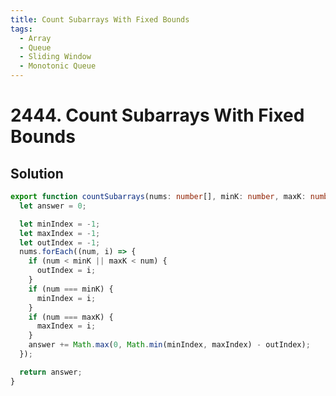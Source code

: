 ```yaml
---
title: Count Subarrays With Fixed Bounds
tags:
  - Array
  - Queue
  - Sliding Window
  - Monotonic Queue
---
```


# 2444. Count Subarrays With Fixed Bounds

<Badges>
  <LevelBadge level="hard" />
  <TopicBadge name="Array" slug="array" />
  <TopicBadge name="Queue" slug="queue" />
  <TopicBadge name="Sliding Window" slug="sliding-window" />
  <TopicBadge name="Monotonic Queue" slug="monotonic-queue" />
</Badges>

## Solution

```typescript filename="solution.ts" copy
export function countSubarrays(nums: number[], minK: number, maxK: number): number {
  let answer = 0;

  let minIndex = -1;
  let maxIndex = -1;
  let outIndex = -1;
  nums.forEach((num, i) => {
    if (num < minK || maxK < num) {
      outIndex = i;
    }
    if (num === minK) {
      minIndex = i;
    }
    if (num === maxK) {
      maxIndex = i;
    }
    answer += Math.max(0, Math.min(minIndex, maxIndex) - outIndex);
  });

  return answer;
}
```

<ProblemLink
  codingSite="leetcode"
  href="https://leetcode.com/problems/count-subarrays-with-fixed-bounds"
  title="Count Subarrays With Fixed Bounds"
/>
